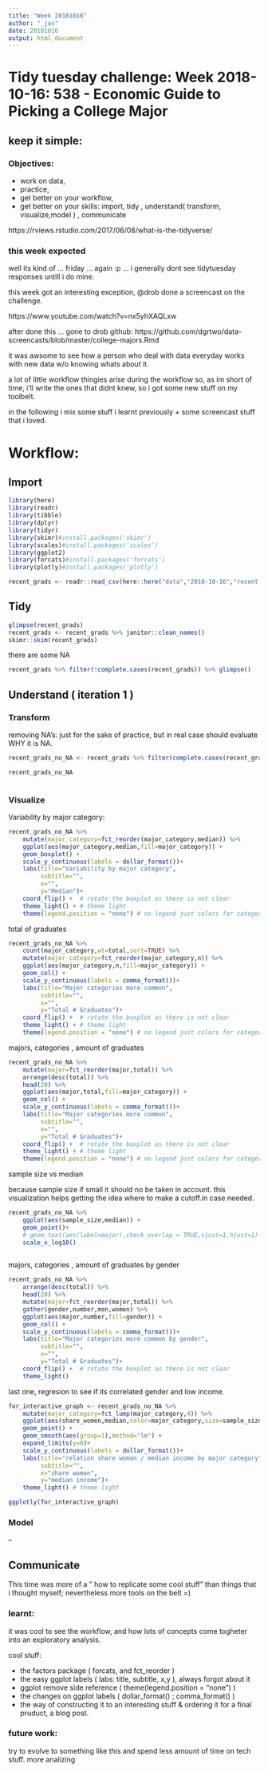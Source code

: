 ```yaml
---
title: "Week 20181016"
author: "_jas"
date: 20181016
output: html_document
---
```


# Tidy tuesday challenge: Week 2018-10-16: 538 - Economic Guide to Picking a College Major

## keep it simple:

### Objectives: 

* work on data, 
* practice, 
* get better on your workflow,
* get better on your skills: import, tidy , understand( transform, visualize,model ) , communicate

https://rviews.rstudio.com/2017/06/08/what-is-the-tidyverse/ 

### this week expected

well its kind of ... friday ... again :p ... 
i generally dont see tidytuesday responses untill i do mine. 

this week got an interesting exception, @drob done a screencast on the challenge.

https://www.youtube.com/watch?v=nx5yhXAQLxw

after done this ... gone to drob github: 
https://github.com/dgrtwo/data-screencasts/blob/master/college-majors.Rmd



it was awsome to see how a person who deal with data everyday works with new data w/o knowing whats about it.

a lot of little workflow thingies arise during the workflow so,
as im short of time, i'll write the ones that didnt knew, so i got some new stuff on my toolbelt.

in the following i mix some stuff i learnt previously + some screencast stuff that i loved.


# Workflow:

## Import

```r
library(here)
library(readr)
library(tibble)
library(dplyr)
library(tidyr)
library(skimr)#install.packages('skimr')
library(scales)#install.packages('scales')
library(ggplot2)
library(forcats)#install.packages('forcats')
library(plotly)#install.packages('plotly')


```

```r
recent_grads <- readr::read_csv(here::here("data","2018-10-16","recent-grads.csv"))
```

## Tidy

```r
glimpse(recent_grads)
recent_grads <- recent_grads %>% janitor::clean_names()
skimr::skim(recent_grads)
```

there are some NA
```r
recent_grads %>% filter(!complete.cases(recent_grads)) %>% glimpse()

```


## Understand ( iteration 1 )

### Transform

removing NA's: just for the sake of practice, but in real case should evaluate WHY it is NA.

```r
recent_grads_no_NA <- recent_grads %>% filter(complete.cases(recent_grads))

recent_grads_no_NA
```




```r

```


### Visualize

Variability by major category:

```r
recent_grads_no_NA %>% 
    mutate(major_category=fct_reorder(major_category,median)) %>% 
    ggplot(aes(major_category,median,fill=major_category)) +
    geom_boxplot() +
    scale_y_continuous(labels = dollar_format())+
    labs(title="Variability by major category",
         subtitle="",
         x="",
         y="Median")+
    coord_flip() +  # rotate the boxplot as there is not clear 
    theme_light() + # theme light
    theme(legend.position = "none") # no legend just colors for categories.

```

total of graduates

```r
recent_grads_no_NA %>% 
    count(major_category,wt=total,sort=TRUE) %>% 
    mutate(major_category=fct_reorder(major_category,n)) %>%
    ggplot(aes(major_category,n,fill=major_category)) +
    geom_col() +
    scale_y_continuous(labels = comma_format())+
    labs(title="Major categories more common",
         subtitle="",
         x="",
         y="Total # Graduates")+
    coord_flip() +  # rotate the boxplot as there is not clear 
    theme_light() + # theme light
    theme(legend.position = "none") # no legend just colors for categories.

```

majors, categories , amount of graduates

```r
recent_grads_no_NA %>% 
    mutate(major=fct_reorder(major,total)) %>%
    arrange(desc(total)) %>% 
    head(20) %>% 
    ggplot(aes(major,total,fill=major_category)) +
    geom_col() +
    scale_y_continuous(labels = comma_format())+
    labs(title="Major categories more common",
         subtitle="",
         x="",
         y="Total # Graduates")+
    coord_flip() +  # rotate the boxplot as there is not clear 
    theme_light() + # theme light
    theme(legend.position = "none") # no legend just colors for categories.

```


sample size vs median

because sample size if small it should no be taken in account.
this visualization helps getting the idea where to make a cutoff.in case needed.

```r
recent_grads_no_NA %>%
    ggplot(aes(sample_size,median)) +
    geom_point()+
    # geom_text(aes(label=major),check_overlap = TRUE,vjust=1,hjust=1)+ # nice but much
    scale_x_log10()
    
```


majors, categories , amount of graduates by gender

```r
recent_grads_no_NA %>% 
    arrange(desc(total)) %>% 
    head(20) %>%
    mutate(major=fct_reorder(major,total)) %>%
    gather(gender,number,men,women) %>% 
    ggplot(aes(major,number,fill=gender)) +
    geom_col() +
    scale_y_continuous(labels = comma_format())+
    labs(title="Major categories more common by gender",
         subtitle="",
         x="",
         y="Total # Graduates")+
    coord_flip() +  # rotate the boxplot as there is not clear 
    theme_light() 

```

last one, regresion to see if its correlated gender and low income.

```r
for_interactive_graph <- recent_grads_no_NA %>% 
    mutate(major_category=fct_lump(major_category,4)) %>%
    ggplot(aes(share_women,median,color=major_category,size=sample_size,label=major)) +
    geom_point() +
    geom_smooth(aes(group=1),method="lm") +
    expand_limits(y=0)+
    scale_y_continuous(labels = dollar_format())+
    labs(title="relation share woman / median income by major category",
         subtitle="",
         x="share woman",
         y="median income")+
    theme_light() # theme light

ggplotly(for_interactive_graph)

```

### Model

--

## Communicate

This time was more of a " how to replicate some cool stuff" than things that i thought myself; nevertheless more tools on the belt =) 

### learnt:

it was cool to see the workflow, and how lots of concepts come togheter into an exploratory analysis.

cool stuff: 

- the factors package ( forcats, and fct_reorder )
- the easy ggplot labels ( labs: title, subtitle, x,y  ), always forgot about it
- ggplot remove side reference ( theme(legend.position = "none") )
- the changes on ggplot labels ( dollar_format() ; comma_format() )
- the way of constructing it to an interesting stuff & ordering it for a final pruduct, a blog post.

### future work: 

try to evolve to something like this and spend less amount of time on tech stuff.
more analizing